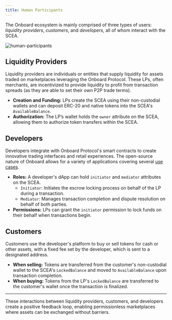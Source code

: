 ```yaml
---
title: Human Participants
---
```


The Onboard ecosystem is mainly comprised of three types of users: _liquidity providers_, _customers_, and _developers_, all of whom interact with the SCEA.

![human-participants](/images/human-participants.png)

## Liquidity Providers

Liquidity providers are individuals or entities that supply liquidity for assets traded on marketplaces leveraging the Onboard Protocol. These LPs, often merchants, are incentivized to provide liquidity to profit from transaction spreads (as they are able to set their own P2P trade terms).

- **Creation and Funding:** LPs create the SCEA using their non-custodial wallets and can deposit ERC-20 and native tokens into the SCEA's `AvailableBalance`.
- **Authorization:** The LP’s wallet holds the `owner` attribute on the SCEA, allowing them to authorize token transfers within the SCEA.

## Developers

Developers integrate with Onboard Protocol's smart contracts to create innovative trading interfaces and retail experiences. The open-source nature of Onboard allows for a variety of applications covering several [use cases](/use-cases).

- **Roles:** A developer's dApp can hold `initiator` and `mediator` attributes on the SCEA.
    - `Initiator`: Initiates the escrow locking process on behalf of the LP during a transaction.
    - `Mediator`: Manages transaction completion and dispute resolution on behalf of both parties.
- **Permissions:** LPs can grant the `initiator` permission to lock funds on their behalf when transactions begin.

## Customers

Customers use the developer's platform to buy or sell tokens for cash or other assets, with a fixed fee set by the developer, which is sent to a designated address.

- **When selling:** Tokens are transferred from the customer's non-custodial wallet to the SCEA's `LockedBalance` and moved to `AvailableBalance` upon transaction completion.
- **When buying:** Tokens from the LP's `LockedBalance` are transferred to the customer's wallet once the transaction is finalized.

---

These interactions between liquidity providers, customers, and developers create a positive feedback loop, enabling permissionless marketplaces where assets can be exchanged without barriers.